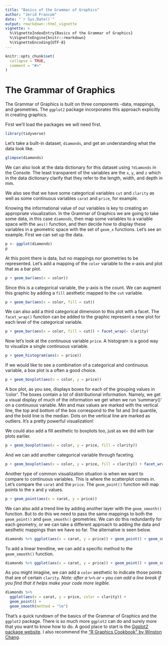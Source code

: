```yaml
---
title: "Basics of the Grammar of Graphics"
author: "Jerid Francom"
date: "`r Sys.Date()`"
output: rmarkdown::html_vignette
vignette: >
  %\VignetteIndexEntry{Basics of the Grammar of Graphics}
  %\VignetteEngine{knitr::rmarkdown}
  %\VignetteEncoding{UTF-8}
---
```


```r
knitr::opts_chunk$set(
  collapse = TRUE,
  comment = "#>"
)
```

# The Grammar of Graphics

The Grammar of Graphics is built on three components -data, mappings, and geometries. The `ggplot2` package incorporates this approach explicitly in creating graphics.

First we'll load the packages we will need first. 

```r
library(tidyverse)
```

Let's take a built-in dataset, `diamonds`, and get an understanding what the data look like. 

```r
glimpse(diamonds)
```

We can also look at the data dictionary for this dataset using `?diamonds` in the Console. The least transparent of the variables are the `x`, `y`, and `z` which in the data dictionary clarify that they refer to the length, width, and depth in mm. 

We also see that we have some categorical variables `cut` and `clarity` as well as some continuous variables `carat` and `price`, for example. 

Knowing the informational value of our variables is key to creating an appropriate visualization. In the Grammar of Graphics we are going to take some data, in this case `diamonds`, then map some variables to a variable space with the `aes()` function, and then decide how to display these variables in a geometric space with the set of `geom_x` functions. 
Let's see an example. First we can set up the data. 

```r
p <- ggplot(diamonds)
p
```

At this point there is data, but no mappings nor geometries to be represented. Let's add a mapping of the `color` variable to the x-axis and plot that as a bar plot. 

```r
p + geom_bar(aes(x = color))
```

Since this is a categorical variable, the y-axis is the count. We can augment this graphic by adding a `fill` aesthetic mapped to the `cut` variable. 

```r
p + geom_bar(aes(x = color, fill = cut))
```

We can also add a third categorical dimension to this plot with a facet. The `facet_wrap()` function can be added to the graphic represent a new plot for each level of the categorical variable. 

```r
p + geom_bar(aes(x = color, fill = cut)) + facet_wrap(~ clarity)
```

Now let's look at the continuous variable `price`. A histogram is a good way to visualize a single continuous variable. 

```r
p + geom_histogram(aes(x = price))
```

If we would like to see a combination of a categorical and continuous variable, a box plot is a often a good choice. 

```r
p + geom_boxplot(aes(x = color, y = price))
```

A box plot, as you see, displays boxes for each of the grouping values in 'color'. The boxes contain a lot of distributional information. Namely, we get a visual display of much of the information we get when we run 'summary()' on a continuous variable. Min and max values are marked with the vertical line, the top and bottom of the box correspond to the 1st and 3rd quantile, and the bold line is the median. Dots on the vertical line are marked as outliers. It's a pretty powerful visualization!

We could also add a fill aesthetic to boxplots too, just as we did with bar plots earlier. 

```r
p + geom_boxplot(aes(x = color, y = price, fill = clarity))
```

And we can add another categorical variable through faceting. 

```r
p + geom_boxplot(aes(x = color, y = price, fill = clarity)) + facet_wrap(~ cut)
```

Another type of common visualization situation is when we want to compare to continuous variables. This is where the scatterplot comes in. Let's compare the `carat` and the `price`. The `geom_point()` function will map points to the x and y values. 

```r
p + geom_point(aes(x = carat, y = price))
```

We can also add a trend line by adding another layer with the `geom_smooth()` function. But to do this we need to pass the same mappings to both the `geom_point()` and `geom_smooth()` geometries. We can do this redundantly for each geometry, or we can take a different approach to adding the data and aesthetic mappings than we have so far. The alternative is seen below. 

```r
diamonds %>% ggplot(aes(x = carat, y = price)) + geom_point() + geom_smooth()
```

To add a linear trendline, we can add a specific method to the `geom_smooth()` function. 

```r
diamonds %>% ggplot(aes(x = carat, y = price)) + geom_point() + geom_smooth(method = "lm")
```


As you might imagine, we can add a `color` aesthetic to indicate those points that are of certain `clarity`. *Note: after a `%>%` or `+` you can add a line break if you find that it helps make your code more legible.*

```r
diamonds %>% 
  ggplot(aes(x = carat, y = price, color = clarity)) + 
  geom_point() + 
  geom_smooth(method = "lm")
```

That's a quick rundown of the basics of the Grammar of Graphics and the `ggplot2` package. There is so much more `ggplot2` can do and surely more that you want to know how to do. A good  place to start is the [Ggplot2 package website](https://ggplot2.tidyverse.org). I also recommend the ["R Graphics Cookbook" by Winston Chang](http://a.co/d/4Ykzomf). 
